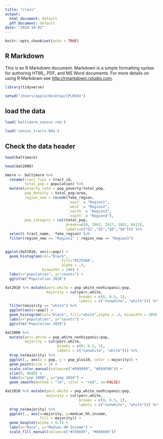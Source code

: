 ```yaml
---
title: "class"
output:
  html_document: default
  pdf_document: default
date: "2024-10-02"
---
```


```r
knitr::opts_chunk$set(echo = TRUE)
```

## R Markdown

This is an R Markdown document. Markdown is a simple formatting syntax for authoring HTML, PDF, and MS Word documents. For more details on using R Markdown see <http://rmarkdown.rstudio.com>.



```r
library(tidyverse)

setwd("/Users/apple/Desktop/CPLN501")
```

## load the data 

```r
load('baltimore_census.rda')
```


```r
load('census_tracts.Rda')
```

## Check the data header
```r
head(baltimore)
```


```r
head(dat2000)
```


```r

bmore <- baltimore %>% 
  rename(tract_fips = tract_id, 
         total_pop = population) %>% 
  mutate(poverty_rate = pop_poverty/total_pop, 
         pop_density = total_pop/area,
         region_new = recode(fake_region, 
                             `east` = "Region1", 
                             `west` = "Region2", 
                             `north` = "Region3", 
                             `south` = "Region4"),
         pop_category = cut(total_pop, 
                            breaks=c(0, 2062, 2917, 3862, 6612), 
                            labels=c("Q1","Q2","Q3","Q4"))) %>%
  select(-tract_name, -fake_region) %>% 
  filter(region_new == "Region1" | region_new == "Region3")
  

```


```r
ggplot(dat2010, aes(x=pop)) + 
  geom_histogram(col="black", 
                          fill="#225566", 
                          alpha = .5, 
                 binwidth = 200) + 
  labs(x="population", y="counts") + 
  ggtitle("Population 2010")
```


```r
dat2010 %>% mutate(perc.white = pop_white_nonhispanic/pop,
                   majority = cut(perc.white,
                                  breaks = c(0, 0.5, 1),
                                  labels = c("nonwhite", "white"))) %>% 
  filter(majority == "white") %>%  
  ggplot(aes(x=pop)) +
  geom_histogram(col="black", fill="white",alpha = .5, binwidth = 200) +  
  labs(x="population", y="counts") + 
  ggtitle("Population 2010")
```


```r
dat2000 %>% 
  mutate(perc.white = pop_white_nonhispanic/pop,
         majority = cut(perc.white,
                        breaks = c(0, 0.5, 1),
                        labels = c("nonwhite", "white"))) %>%
  drop_na(majority) %>%
  ggplot(., aes(x = pop, y = pop_plus10, color = majority)) + 
  geom_point(size = 2) +
  scale_color_manual(values=c("#999999", "#E69F00")) +
  xlim(0, 8000) +
  labs(x="pop 2000", y="pop 2010") + 
  geom_smooth(method = "lm", color = "red", se=FALSE)
```


```r
dat2010 %>% mutate(perc.white = pop_white_nonhispanic/pop,
                   majority = cut(perc.white,
                                  breaks = c(0, 0.5, 1),
                                  labels = c("nonwhite", "white"))) %>%
  drop_na(majority) %>%
  ggplot(., aes(x=majority, y=median_hh_income, 
                fill = majority)) + 
  geom_boxplot(alpha = 0.7) + 
  labs(x="Race", y="Median HH Income") + 
  scale_fill_manual(values=c("#336699", "#666666")) 
```


```r
```

